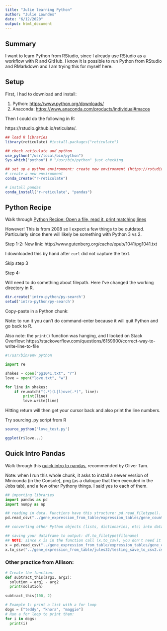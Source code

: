 ```yaml
---
title: "Julie learning Python"
author: "Julie Lowndes"
date: "6/12/2020"
output: html_document
---
```


## Summary

I want to learn Python from RStudio, since I already use RStudio as a workflow with R and GitHub. I know it is possible to run Python from RStudio and RMarkdown and I am trying this for myself here. 

## Setup

First, I had to download and install: 

1. Python: <https://www.python.org/downloads/>
1. Anaconda: <https://www.anaconda.com/products/individual#macos>

Then I could do the following in R:

https://rstudio.github.io/reticulate/.

```r
## load R libraries
library(reticulate) #install.packages("reticulate")

## check reticulate and python
use_python("/usr/local/bin/python")
Sys.which("python") # "/usr/bin/python" just checking

## set up a python environment: create new environment (https://rstudio.github.io/reticulate/articles/python_packages.html)
# create a new environment 
conda_create("r-reticulate")

# install pandas
conda_install("r-reticulate", "pandas")

```


## Python Recipe

Walk through [
Python Recipe: Open a file, read it, print matching lines](https://palewi.re/posts/2008/04/05/python-recipe-open-a-file-read-through-it-print-each-line-matching-a-search-term/)

However! This is from 2008 so I expect a few things to be outdated. Particularly since there will likely be something with Python 3 vs 2. 

Step 1-2:
New link: http://www.gutenberg.org/cache/epub/1041/pg1041.txt

I downloaded this by hand after `curl` did not capture the text.

Skip step 3

Step 4: 

Will need to do something about filepath. Here I've changed the working directory in R. 

```r
dir.create('intro-python/py-search')
setwd('intro-python/py-search')
```

Copy-paste in a Python chunk:

Note: to run it you can't do command-enter because it will quit Python and go back to R.

Also note: the `print()` function was hanging, and I looked on Stack Overflow: 
https://stackoverflow.com/questions/6159900/correct-way-to-write-line-to-file

```python
#!/usr/bin/env python

import re

shakes = open("pg1041.txt", "r")
love = open("love.txt", "w")

for line in shakes:
    if re.match("(.*)(L|l)ove(.*)", line):
        print(line)  
        love.write(line)
```

Hitting return will then get your cursor back and also print the line numbers. 

Try sourcing .py script from R

```r
source_python('love_test.py') 

ggplot(r$love...)
```




## Quick Intro Pandas

Walk through this [quick intro to pandas](https://towardsdatascience.com/a-quick-introduction-to-the-pandas-python-library-f1b678f34673), recommended by Oliver Tam.

Note: when I run this whole chunk, it asks to install a newer version of Miniconda (in the Console), png (as a dialogue that then executed in the Jobs tab), and a few other Pythony things. I said yes to each of them.

```python
## importing libraries
import pandas as pd 
import numpy as np 

## reading in data. Functions have this structure: pd.read_filetype().
pd.read_csv("../gene_expression_from_table/expression_tables/gene_counts.csv")

## converting other Python objects (lists, dictionaries, etc) into dataframe: pd.DataFrame()

## saving your dataframe to output: df.to_filetype(filename)
## NOTE: since x is in the function call (x.to_csv), you don't need it as a variable
x = pd.read_csv("../gene_expression_from_table/expression_tables/gene_counts.csv")
x.to_csv("../gene_expression_from_table/jules32/testing_save_to_csv2.csv")


```

### Other practice from Allison: 
```python
# Create the function:
def subtract_this(arg1, arg2):
  solution = arg1 - arg2
  print(solution)
  
subtract_this(100, 2)

# Example 1: print a list with a for loop
dogs = ["teddy", "khora", "maggie"]
# Run a for loop to print them: 
for i in dogs: 
  print(i)
```

